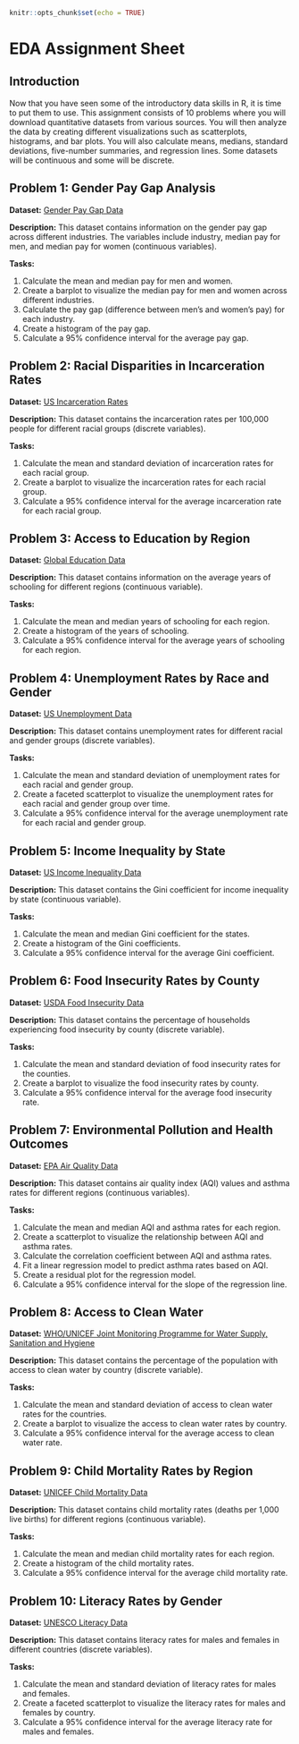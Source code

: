 
```r
knitr::opts_chunk$set(echo = TRUE)
```

# EDA Assignment Sheet  {.unnumbered}


## Introduction

Now that you have seen some of the introductory data skills in R, it is time
to put them to use. This assignment consists of 10 problems where you will 
download quantitative datasets from various sources. You will then analyze 
the data by creating different visualizations such as scatterplots, 
histograms, and bar plots. You will also calculate means, medians, 
standard deviations, five-number summaries, and regression lines. Some 
datasets will be continuous and some will be discrete.


## Problem 1: Gender Pay Gap Analysis

**Dataset:** [Gender Pay Gap Data](https://data.world/gender-pay-gap)

**Description:** This dataset contains information on the gender pay gap across different industries. The variables include industry, median pay for men, and median pay for women (continuous variables).

**Tasks:**

1. Calculate the mean and median pay for men and women.
2. Create a barplot to visualize the median pay for men and women across different industries.
3. Calculate the pay gap (difference between men's and women's pay) for each industry.
4. Create a histogram of the pay gap.
5. Calculate a 95% confidence interval for the average pay gap.

## Problem 2: Racial Disparities in Incarceration Rates

**Dataset:** [US Incarceration Rates](https://www.prisonpolicy.org/reports/pie2020.html)

**Description:** This dataset contains the incarceration rates per 100,000 people for different racial groups (discrete variables).

**Tasks:**

1. Calculate the mean and standard deviation of incarceration rates for each racial group.
2. Create a barplot to visualize the incarceration rates for each racial group.
3. Calculate a 95% confidence interval for the average incarceration rate for each racial group.

## Problem 3: Access to Education by Region

**Dataset:** [Global Education Data](https://databank.worldbank.org/source/education-statistics)

**Description:** This dataset contains information on the average years of schooling for different regions (continuous variable).

**Tasks:**

1. Calculate the mean and median years of schooling for each region.
2. Create a histogram of the years of schooling.
3. Calculate a 95% confidence interval for the average years of schooling for each region.

## Problem 4: Unemployment Rates by Race and Gender

**Dataset:** [US Unemployment Data](https://www.bls.gov/cps/)

**Description:** This dataset contains unemployment rates for different racial and gender groups (discrete variables).

**Tasks:**

1. Calculate the mean and standard deviation of unemployment rates for each racial and gender group.
2. Create a faceted scatterplot to visualize the unemployment rates for each racial and gender group over time.
3. Calculate a 95% confidence interval for the average unemployment rate for each racial and gender group.

## Problem 5: Income Inequality by State

**Dataset:** [US Income Inequality Data](https://www.census.gov/data.html)

**Description:** This dataset contains the Gini coefficient for income inequality by state (continuous variable).

**Tasks:**

1. Calculate the mean and median Gini coefficient for the states.
2. Create a histogram of the Gini coefficients.
3. Calculate a 95% confidence interval for the average Gini coefficient.

## Problem 6: Food Insecurity Rates by County

**Dataset:** [USDA Food Insecurity Data](https://www.ers.usda.gov/data-products/food-access-research-atlas/)

**Description:** This dataset contains the percentage of households experiencing food insecurity by county (discrete variable).

**Tasks:**

1. Calculate the mean and standard deviation of food insecurity rates for the counties.
2. Create a barplot to visualize the food insecurity rates by county.
3. Calculate a 95% confidence interval for the average food insecurity rate.

## Problem 7: Environmental Pollution and Health Outcomes

**Dataset:** [EPA Air Quality Data](https://www.epa.gov/outdoor-air-quality-data)

**Description:** This dataset contains air quality index (AQI) values and asthma rates for different regions (continuous variables).

**Tasks:**

1. Calculate the mean and median AQI and asthma rates for each region.
2. Create a scatterplot to visualize the relationship between AQI and asthma rates.
3. Calculate the correlation coefficient between AQI and asthma rates.
4. Fit a linear regression model to predict asthma rates based on AQI.
5. Create a residual plot for the regression model.
6. Calculate a 95% confidence interval for the slope of the regression line.

## Problem 8: Access to Clean Water

**Dataset:** [WHO/UNICEF Joint Monitoring Programme for Water Supply, Sanitation and Hygiene](https://washdata.org/)

**Description:** This dataset contains the percentage of the population with access to clean water by country (discrete variable).

**Tasks:**

1. Calculate the mean and standard deviation of access to clean water rates for the countries.
2. Create a barplot to visualize the access to clean water rates by country.
3. Calculate a 95% confidence interval for the average access to clean water rate.

## Problem 9: Child Mortality Rates by Region

**Dataset:** [UNICEF Child Mortality Data](https://data.unicef.org/topic/child-survival/under-five-mortality/)

**Description:** This dataset contains child mortality rates (deaths per 1,000 live births) for different regions (continuous variable).

**Tasks:**

1. Calculate the mean and median child mortality rates for each region.
2. Create a histogram of the child mortality rates.
3. Calculate a 95% confidence interval for the average child mortality rate.

## Problem 10: Literacy Rates by Gender

**Dataset:** [UNESCO Literacy Data](http://uis.unesco.org/en/topic/literacy)

**Description:** This dataset contains literacy rates for males and females in different countries (discrete variables).

**Tasks:**

1. Calculate the mean and standard deviation of literacy rates for males and females.
2. Create a faceted scatterplot to visualize the literacy rates for males and females by country.
3. Calculate a 95% confidence interval for the average literacy rate for males and females.
<br><br>